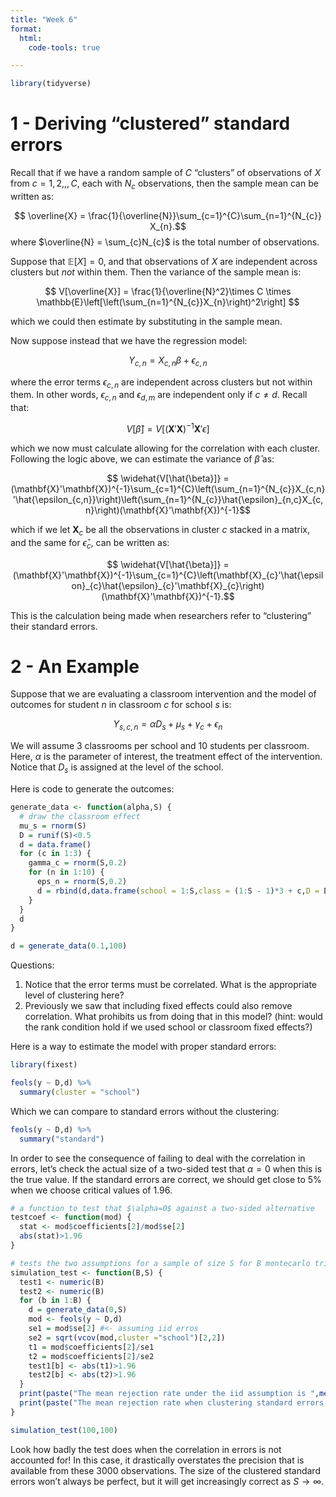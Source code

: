 ```yaml
---
title: "Week 6"
format:
  html:
    code-tools: true

---
```


```r
library(tidyverse)
```


# 1 - Deriving "clustered" standard errors

Recall that if we have a random sample of $C$ "clusters" of observations of $X$ from $c=1,2,,,C$, each with $N_{c}$ observations, then the sample mean can be written as:

$$ \overline{X} = \frac{1}{\overline{N}}\sum_{c=1}^{C}\sum_{n=1}^{N_{c}} X_{n}.$$
where $\overline{N} = \sum_{c}N_{c}$ is the total number of observations.

Suppose that $\mathbb{E}[X]=0$, and that observations of $X$ are independent across clusters but *not* within them. Then the variance of the sample mean is:

$$ V[\overline{X}] = \frac{1}{\overline{N}^2}\times C \times \mathbb{E}\left[\left(\sum_{n=1}^{N_{c}}X_{n}\right)^2\right] $$

which we could then estimate by substituting in the sample mean.

Now suppose instead that we have the regression model:

$$ Y_{c,n} = X_{c,n}\beta + \epsilon_{c,n} $$

where the error terms $\epsilon_{c,n}$ are independent across clusters but not within them. In other words, $\epsilon_{c,n}$ and $\epsilon_{d,m}$ are independent only if $c\neq d$. Recall that:

$$ V[\hat{\beta}] = V[(\mathbf{X}'\mathbf{X})^{-1}\mathbf{X}'{\epsilon}]$$

which we now must calculate allowing for the correlation with each cluster. Following the logic above, we can estimate the variance of $\hat{\beta}$ as:

$$ \widehat{V[\hat{\beta}]} = (\mathbf{X}'\mathbf{X})^{-1}\sum_{c=1}^{C}\left(\sum_{n=1}^{N_{c}}X_{c,n}'\hat{\epsilon_{c,n}}\right)\left(\sum_{n=1}^{N_{c}}\hat{\epsilon}_{n,c}X_{c,n}\right)(\mathbf{X}'\mathbf{X})^{-1}$$

which if we let $\mathbf{X}_{c}$ be all the observations in cluster $c$ stacked in a matrix, and the same for $\hat{\epsilon}_{c}$, can be written as:

$$ \widehat{V[\hat{\beta}]} = (\mathbf{X}'\mathbf{X})^{-1}\sum_{c=1}^{C}\left(\mathbf{X}_{c}'\hat{\epsilon}_{c}\hat{\epsilon}_{c}'\mathbf{X}_{c}\right)(\mathbf{X}'\mathbf{X})^{-1}.$$

This is the calculation being made when researchers refer to "clustering" their standard errors.

# 2 - An Example

Suppose that we are evaluating a classroom intervention and the model of outcomes for student $n$ in classroom $c$ for school $s$ is:

$$ Y_{s,c,n} = \alpha D_{s} + \mu_{s} + \gamma_{c} + \epsilon_{n} $$

We will assume 3 classrooms per school and 10 students per classroom. Here, $\alpha$ is the parameter of interest, the treatment effect of the intervention. Notice that $D_{s}$ is assigned at the level of the school.

Here is code to generate the outcomes:

```r
generate_data <- function(alpha,S) {
  # draw the classroom effect
  mu_s = rnorm(S)
  D = runif(S)<0.5
  d = data.frame()
  for (c in 1:3) {
    gamma_c = rnorm(S,0.2)
    for (n in 1:10) {
      eps_n = rnorm(S,0.2)
      d = rbind(d,data.frame(school = 1:S,class = (1:S - 1)*3 + c,D = D,y = alpha*D + mu_s + gamma_c + eps_n))
    }
  }
  d
}
```

```r
d = generate_data(0.1,100)
```


Questions:

  (1) Notice that the error terms must be correlated. What is the appropriate level of clustering here?
  (2) Previously we saw that including fixed effects could also remove correlation. What prohibits us from doing that in this model? (hint: would the rank condition hold if we used school or classroom fixed effects?)

Here is a way to estimate the model with proper standard errors:

```r
library(fixest)

feols(y ~ D,d) %>%
  summary(cluster = "school")

```

Which we can compare to standard errors without the clustering:

```r
feols(y ~ D,d) %>%
  summary("standard")

```


In order to see the consequence of failing to deal with the correlation in errors, let's check the actual size of a two-sided test that $\alpha=0$ when this is the true value. If the standard errors are correct, we should get close to 5\% when we choose critical values of 1.96.

```r
# a function to test that $\alpha=0$ against a two-sided alternative
testcoef <- function(mod) {
  stat <- mod$coefficients[2]/mod$se[2]
  abs(stat)>1.96 
}

# tests the two assumptions for a sample of size S for B montecarlo trials
simulation_test <- function(B,S) {
  test1 <- numeric(B)
  test2 <- numeric(B)
  for (b in 1:B) {
    d = generate_data(0,S)
    mod <- feols(y ~ D,d)
    se1 = mod$se[2] #<- assuming iid erros
    se2 = sqrt(vcov(mod,cluster ="school")[2,2])
    t1 = mod$coefficients[2]/se1
    t2 = mod$coefficients[2]/se2
    test1[b] <- abs(t1)>1.96
    test2[b] <- abs(t2)>1.96
  }
  print(paste("The mean rejection rate under the iid assumption is ",mean(test1)))
  print(paste("The mean rejection rate when clustering standard errors by school is ",mean(test2)))
}
```


```r
simulation_test(100,100)
```

Look how badly the test does when the correlation in errors is not accounted for! In this case, it drastically overstates the precision that is available from these 3000 observations. The size of the clustered standard errors won't always be perfect, but it will get increasingly correct as $S\rightarrow\infty$.
